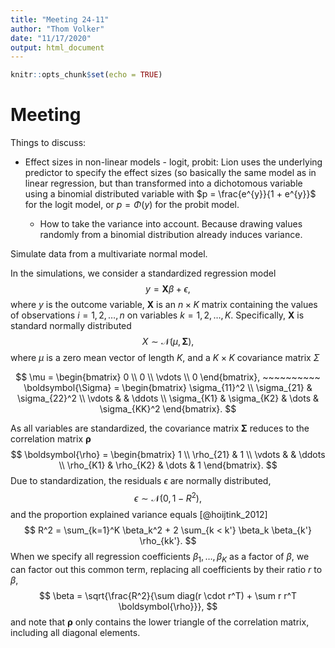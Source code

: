 ```yaml
---
title: "Meeting 24-11"
author: "Thom Volker"
date: "11/17/2020"
output: html_document
---
```


```r
knitr::opts_chunk$set(echo = TRUE)
```

# Meeting

Things to discuss:

 - Effect sizes in non-linear models - logit, probit: Lion uses the underlying predictor to specify the effect sizes (so basically the same model as in linear regression, but than transformed into a dichotomous variable using a binomial distributed variable with $p = \frac{e^{y}}{1 + e^{y}}$ for the logit model, or $p = \Phi(y)$ for the probit model.

    - How to take the variance into account. Because drawing values randomly from a binomial distribution already induces variance.
    
    
Simulate data from a multivariate normal model. 

In the simulations, we consider a standardized regression model 
$$
y = \textbf{X}\beta + \epsilon,
$$
where $y$ is the outcome variable, $\textbf{X}$ is an $n \times K$ matrix containing the values of observations $i = 1, 2, \dots, n$ on variables $k = 1, 2, \dots, K$. Specifically, $\textbf{X}$ is standard normally distributed 
$$
X \sim \mathcal{N}(\mu, \boldsymbol{\Sigma}),
$$
where $\mu$ is a zero mean vector of length $K$, and a $K \times K$ covariance matrix $\Sigma$

$$
\mu = 
\begin{bmatrix}
 0 \\ 0 \\ \vdots \\ 0
\end{bmatrix},
~~~~~~~~~~
\boldsymbol{\Sigma} = 
\begin{bmatrix}
\sigma_{11}^2 \\
\sigma_{21} & \sigma_{22}^2 \\
\vdots    & & \ddots \\
\sigma_{K1} & \sigma_{K2} & \dots & \sigma_{KK}^2
\end{bmatrix}.
$$

As all variables are standardized, the covariance matrix $\boldsymbol{\Sigma}$ reduces to the correlation matrix $\boldsymbol{\rho}$
$$
\boldsymbol{\rho} = 
\begin{bmatrix}
1 \\
\rho_{21} & 1 \\
\vdots    &   & \ddots \\
\rho_{K1} & \rho_{K2} & \dots & 1
\end{bmatrix}.
$$
Due to standardization, the residuals $\epsilon$ are normally distributed,
$$
\epsilon \sim \mathcal{N}(0, 1-R^2),
$$
and the proportion explained variance equals [@hoijtink_2012]
$$
R^2 = \sum_{k=1}^K \beta_k^2 + 2 \sum_{k < k'} \beta_k \beta_{k'} \rho_{kk'}.
$$
When we specify all regression coefficients $\beta_1, \dots, \beta_K$ as a factor of $\beta$, we can factor out this common term, replacing all coefficients by their ratio $r$ to $\beta$,
$$
\beta = \sqrt{\frac{R^2}{\sum diag(r \cdot r^T) + \sum r r^T \boldsymbol{\rho}}},
$$
and note that $\boldsymbol{\rho}$ only contains the lower triangle of the correlation matrix, including all diagonal elements.


